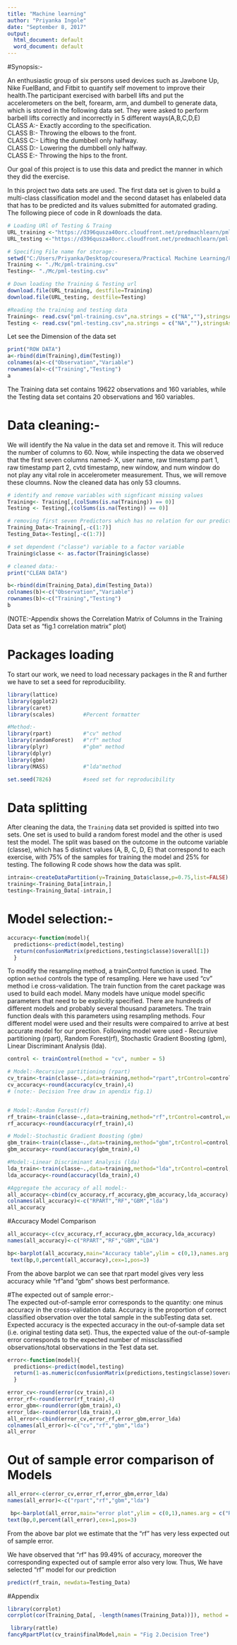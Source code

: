 ---
title: "Machine learning"
author: "Priyanka Ingole"
date: "September 8, 2017"
output:
  html_document: default
  word_document: default
---
#Synopsis:-

An enthusiastic group of six persons used devices such as Jawbone Up, Nike FuelBand, and Fitbit to quantify self movement to improve their health.The participant exercised with barbell lifts and put the accelerometers on the belt, forearm, arm, and dumbell to generate data, which is stored in the following data set. They were asked to perform barbell lifts correctly and incorrectly in 5 different ways(A,B,C,D,E)  
CLASS A:- Exactly according to the specification.  
CLASS B:- Throwing the elbows to the front.  
CLASS C:- Lifting the dumbbell only halfway.  
CLASS D:- Lowering the dumbbell only halfway.  
CLASS E:- Throwing the hips to the front.  

Our goal of this project is to use this data and predict the manner in which they did the exercise.

In this project two data sets are used. The first data set is given to build a multi-class classification model and the second dataset has enlabeled data that has to be predicted and its values submitted for automated grading. The following piece of code in R downloads the data.

```{r Loading & reading data set}
# Loading URl of Testing & Traing 
URL_training <-"https://d396qusza40orc.cloudfront.net/predmachlearn/pml-training.csv"
URL_testing <-"https://d396qusza40orc.cloudfront.net/predmachlearn/pml-testing.csv"

# Specifing File name for storage:-
setwd("C:/Users/Priyanka/Desktop/couresera/Practical Machine Learning/Project")
Training <- "./Mc/pml-training.csv"
Testing<- "./Mc/pml-testing.csv"

# Down loading the Training & Testing url
download.file(URL_training, destfile=Training)
download.file(URL_testing, destfile=Testing)

#Reading the training and testing data
Training<- read.csv("pml-training.csv",na.strings = c("NA",""),stringsAsFactors = FALSE)  # Read the Training data and
Testing <- read.csv("pml-testing.csv",na.strings = c("NA",""),stringsAsFactors = FALSE)    # Read the Testing Data
```
Let see the Dimension of the data set
```{r Dim of row data, echo=FALSE}
print("ROW DATA")
a<-rbind(dim(Training),dim(Testing))
colnames(a)<-c("Observation","Variable")
rownames(a)<-c("Training","Testing")
a
```
The Training data set contains 19622 observations and 160 variables, while the Testing data set contains 20 observations and 160 variables.

# Data cleaning:-
 We will identify the Na value in the data set and remove it. This will reduce the number of columns to 60. Now, while inspecting the data we observed that the first seven columns named- X, user name, raw timestamp part 1, raw timestamp part 2, cvtd timestamp, new window, and num window do not play any vital role in accelerometer measurement. Thus, we will remove these cloumns. Now the cleaned data has only 53 cloumns.

```{r clean data}
# identify and remove variables with signficant missing values
Training<- Training[,(colSums(is.na(Training)) == 0)]
Testing <- Testing[,(colSums(is.na(Testing)) == 0)]

# removing first seven Predictors which has no relation for our prediction 
Training_Data<-Training[,-c(1:7)]
Testing_Data<-Testing[,-c(1:7)]

# set dependent ("classe") variable to a factor variable
Training$classe <- as.factor(Training$classe)
```
```{r dim of clean data, echo=FALSE}
# cleaned data:-
print("CLEAN DATA")

b<-rbind(dim(Training_Data),dim(Testing_Data))
colnames(b)<-c("Observation","Variable")
rownames(b)<-c("Training","Testing")
b
```
(NOTE:-Appendix shows the Correlation Matrix of Columns in the Training Data set as "fig.1  correlation matrix" plot)

# Packages loading
To start our work, we need to load necessary packages in the R and further we have to set a seed for reproducibility.
```{r package loading, include=FALSE}
library(lattice)
library(ggplot2)
library(caret)
library(scales)         #Percent formatter

#Method:-
library(rpart)          #"cv" method
library(randomForest)   #"rf" method
library(plyr)           #"gbm" method
library(dplyr)
library(gbm)
library(MASS)           #"lda"method

set.seed(7826)          #seed set for reproducibility
```

# Data splitting

After cleaning the data, the `Training` data set provided is spitted into two sets. One set is used to build a random forest model and the other is used test the model. The split was based on the outcome in the outcome variable (classe), which has 5 distinct values (A, B, C, D, E) that correspond to each exercise, with 75% of the samples for training the model and 25% for testing. The following R code shows how the data was split.
```{r Data splitting}
intrain<-createDataPartition(y=Training_Data$classe,p=0.75,list=FALSE)
training<-Training_Data[intrain,]
testing<-Training_Data[-intrain,]
```

# Model selection:-
```{r predict and conf.marix}
accuracy<-function(model){  
  predictions<-predict(model,testing)
  return(confusionMatrix(predictions,testing$classe)$overall[1])
  }
```

To modify the resampling method, a trainControl function is used. The option `method` controls the type of resampling. Here we have used "cv" method i.e cross-validation.
The train function from the caret package was used to build each model. Many models have unique model specific parameters that need to be explicitly specified. There are hundreds of different models and probably several thousand parameters. The train function deals with this parameters using resampling methods. Four different model were used and their results were compaired to arrive at best accurate model for our prection. Following model were used - Recursive partitioning (rpart), Random Forest(rf), Stochastic Gradient Boosting (gbm), Linear Discriminant Analysis (lda).
```{r model accuracy}
control <- trainControl(method = "cv", number = 5)

# Model:-Recursive partitioning (rpart)
cv_train<-train(classe~.,data=training,method="rpart",trControl=control)     
cv_accuracy<-round(accuracy(cv_train),4)
# (note:- Decision Tree draw in apendix fig.1)


# Model:-Random Forest(rf)
rf_train<-train(classe~.,data=training,method="rf",trControl=control,verbose=FALSE)
rf_accuracy<-round(accuracy(rf_train),4)

# Model:-Stochastic Gradient Boosting (gbm)
gbm_train<-train(classe~.,data=training,method="gbm",trControl=control,verbose=FALSE)
gbm_accuracy<-round(accuracy(gbm_train),4)

#Model:-Linear Discriminant Analysis (lda)
lda_train<-train(classe~.,data=training,method="lda",trControl=control,verbose=FALSE)
lda_accuracy<-round(accuracy(lda_train),4)

#Aggregate the accuracy of all model:-
all_accuracy<-cbind(cv_accuracy,rf_accuracy,gbm_accuracy,lda_accuracy)
colnames(all_accuracy)<-c("RPART","RF","GBM","lda")
all_accuracy
```

#Accuracy Model Comparison
```{r barplot accuracy}
all_accuracy<-c(cv_accuracy,rf_accuracy,gbm_accuracy,lda_accuracy)
names(all_accuracy)<-c("RPART","RF","GBM","LDA")

bp<-barplot(all_accuracy,main="Accuracy table",ylim = c(0,1),names.arg = c("rpart","RF","GBM","LDA"),col = c("lightblue", "mistyrose", "lavender","skyblue"),ylab = "Accuracy of the model",xlab = "Model Name")
 text(bp,0,percent(all_accuracy),cex=1,pos=3)
```

From the above barplot we can see that rpart model gives very less accuracy while "rf"and "gbm" shows best performance.  

#The expected out of sample error:-  
The expected out-of-sample error corresponds to the quantity: one minus accuracy in the cross-validation data. Accuracy is the proportion of correct classified observation over the total sample in the subTesting data set. Expected accuracy is the expected accuracy in the out-of-sample data set (i.e. original testing data set). Thus, the expected value of the out-of-sample error corresponds to the expected number of missclassified observations/total observations in the Test data set.
```{r error function}
error<-function(model){  
  predictions<-predict(model,testing)
  return(1-as.numeric(confusionMatrix(predictions,testing$classe)$overall[1]))
  }
```

```{r}
error_cv<-round(error(cv_train),4)
error_rf<-round(error(rf_train),4)
error_gbm<-round(error(gbm_train),4)
error_lda<-round(error(lda_train),4)
all_error<-cbind(error_cv,error_rf,error_gbm,error_lda)
colnames(all_error)<-c("cv","rf","gbm","lda")
all_error
```
# Out of sample error comparison of Models
```{r}
all_error<-c(error_cv,error_rf,error_gbm,error_lda)
names(all_error)<-c("rpart","rf","gbm","lda")

 bp<-barplot(all_error,main="error plot",ylim = c(0,1),names.arg = c("RPART","RF","GBM","LDA"),col = c("lightblue","mistyrose","lavender","skyblue"),ylab = " error of the model",xlab = "Model Name")
text(bp,0,percent(all_error),cex=1,pos=3)
```

From the above bar plot we estimate that the "rf" has very less expected out of sample error.

We have observed that "rf" has 99.49% of accuracy, moreover the corresponding expected out of sample error also very low. Thus, We have selected "rf" model for our prediction

```{r}
predict(rf_train, newdata=Testing_Data)
```



#Appendix
```{r}
library(corrplot)
corrplot(cor(Training_Data[, -length(names(Training_Data))]), method = "color", tl.cex = 0.5,main="Fig.1  correlation matrix")
```
```{r}
 library(rattle)
fancyRpartPlot(cv_train$finalModel,main = "Fig 2.Decision Tree")
```
